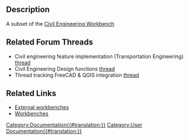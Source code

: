 <languages/>


== Description ==

A subset of the [[Civil Engineering Workbench|Civil Engineering Workbench]]

== Related Forum Threads == 

* Civil engineering feature implementation (Transportation Engineering) [https://forum.freecad.org/viewtopic.php?f=8&t=22277 thread]
* Civil Engineering Design functions [https://forum.freecad.org/viewtopic.php?f=8&t=6973 thread]
* Thread tracking FreeCAD & QGIS integration [https://forum.freecad.org/viewtopic.php?f=8&t=22390 thread]

== Related Links ==

* [[External workbenches|External workbenches]]
* [[Workbenches|Workbenches]]

[[Category:Documentation{{#translation:}}]]
[[Category:User Documentation{{#translation:}}]]
{{clear}}